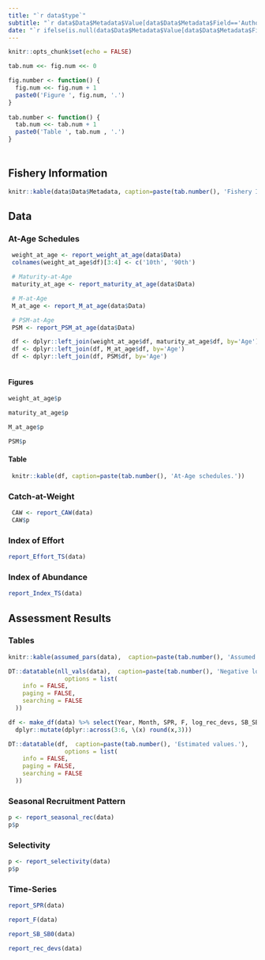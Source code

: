 ```yaml
---
title: "`r data$type`"
subtitle: "`r data$Data$Metadata$Value[data$Data$Metadata$Field=='Author']`"
date: "`r ifelse(is.null(data$Data$Metadata$Value[data$Data$Metadata$Field=='Date']) | is.na(data$Data$Metadata$Value[data$Data$Metadata$Field=='Date']), Sys.Date(), data$Data$Metadata$Value[data$Data$Metadata$Field=='Date'])`"
---
```

<style type="text/css">
h1 { /* Header 1 */
  font-size: 24px;
}
</style>
```r
knitr::opts_chunk$set(echo = FALSE)

tab.num <<- fig.num <<- 0

fig.number <- function() {
  fig.num <<- fig.num + 1
  paste0('Figure ', fig.num, '.')
}
  
tab.number <- function() {
  tab.num <<- tab.num + 1
  paste0('Table ', tab.num , '.')
}
  

```


# {.tabset}
## Fishery Information

```r
knitr::kable(data$Data$Metadata, caption=paste(tab.number(), 'Fishery Information.'))
```

## Data {.tabset}
### At-Age Schedules  {.tabset}

```r
 weight_at_age <- report_weight_at_age(data$Data)
 colnames(weight_at_age$df)[3:4] <- c('10th', '90th')

 # Maturity-at-Age
 maturity_at_age <- report_maturity_at_age(data$Data)

 # M-at-Age
 M_at_age <- report_M_at_age(data$Data)

 # PSM-at-Age
 PSM <- report_PSM_at_age(data$Data)

 df <- dplyr::left_join(weight_at_age$df, maturity_at_age$df, by='Age')
 df <- dplyr::left_join(df, M_at_age$df, by='Age')
 df <- dplyr::left_join(df, PSM$df, by='Age')
 
```


####  Figures  
```r
weight_at_age$p
```

```r
maturity_at_age$p
```

```r
M_at_age$p
```

```r
PSM$p
```



####  Table  

```r
 knitr::kable(df, caption=paste(tab.number(), 'At-Age schedules.'))
```

### Catch-at-Weight

```r
 CAW <- report_CAW(data)
 CAW$p
```



### Index of Effort
```r
report_Effort_TS(data)

```

### Index of Abundance

```r
report_Index_TS(data)
```

## Assessment Results {.tabset}

### Tables 

```r
knitr::kable(assumed_pars(data),  caption=paste(tab.number(), 'Assumed parameters used in the assessment.'))
```

```r
DT::datatable(nll_vals(data),  caption=paste(tab.number(), 'Negative log-likelihood values.'),
                options = list(
    info = FALSE,
    paging = FALSE,
    searching = FALSE
  ))
```

```r
df <- make_df(data) %>% select(Year, Month, SPR, F, log_rec_devs, SB_SB0) %>% 
  dplyr::mutate(dplyr::across(3:6, \(x) round(x,3)))

DT::datatable(df,  caption=paste(tab.number(), 'Estimated values.'),
                options = list(
    info = FALSE,
    paging = FALSE,
    searching = FALSE
  ))

```

### Seasonal Recruitment Pattern 
```r
p <- report_seasonal_rec(data)
p$p

```

### Selectivity

```r
p <- report_selectivity(data)
p$p
```


### Time-Series

```r
report_SPR(data)
```

```r
report_F(data)
```

```r
report_SB_SB0(data)
```

```r
report_rec_devs(data)
```





